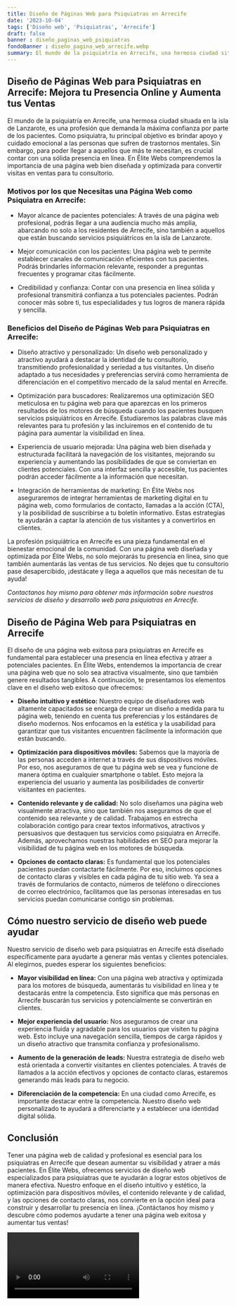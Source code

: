 ```yaml
---
title: Diseño de Páginas Web para Psiquiatras en Arrecife
date: '2023-10-04'
tags: ['Diseño web', 'Psiquiatras', 'Arrecife']
draft: false
banner : diseño_paginas_web_psiquiatras
fondoBanner : diseño_pagina_web_arrecife.webp
summary: El mundo de la psiquiatría en Arrecife, una hermosa ciudad situada en la isla de Lanzarote, es una profesión que demanda la máxima confianza por parte de los pacientes. Como psiquiatra, tu principal objetivo es brindar apoyo y cuidado emocional a las personas que sufren de trastornos mentales. Sin embargo, para poder llegar a aquellos que más te necesitan, es crucial contar con una sólida presencia en línea. En Élite Webs comprendemos la importancia de una página web bien diseñada y optimizada para convertir visitas en ventas para tu consultorio.
---
```


## Diseño de Páginas Web para Psiquiatras en Arrecife: Mejora tu Presencia Online y Aumenta tus Ventas

El mundo de la psiquiatría en Arrecife, una hermosa ciudad situada en la isla de Lanzarote, es una profesión que demanda la máxima confianza por parte de los pacientes. Como psiquiatra, tu principal objetivo es brindar apoyo y cuidado emocional a las personas que sufren de trastornos mentales. Sin embargo, para poder llegar a aquellos que más te necesitan, es crucial contar con una sólida presencia en línea. En Élite Webs comprendemos la importancia de una página web bien diseñada y optimizada para convertir visitas en ventas para tu consultorio.

### Motivos por los que Necesitas una Página Web como Psiquiatra en Arrecife:

- Mayor alcance de pacientes potenciales: A través de una página web profesional, podrás llegar a una audiencia mucho más amplia, abarcando no solo a los residentes de Arrecife, sino también a aquellos que están buscando servicios psiquiátricos en la isla de Lanzarote.

- Mejor comunicación con los pacientes: Una página web te permite establecer canales de comunicación eficientes con tus pacientes. Podrás brindarles información relevante, responder a preguntas frecuentes y programar citas fácilmente.

- Credibilidad y confianza: Contar con una presencia en línea sólida y profesional transmitirá confianza a tus potenciales pacientes. Podrán conocer más sobre ti, tus especialidades y tus logros de manera rápida y sencilla.

### Beneficios del Diseño de Páginas Web para Psiquiatras en Arrecife:

- Diseño atractivo y personalizado: Un diseño web personalizado y atractivo ayudará a destacar la identidad de tu consultorio, transmitiendo profesionalidad y seriedad a tus visitantes. Un diseño adaptado a tus necesidades y preferencias servirá como herramienta de diferenciación en el competitivo mercado de la salud mental en Arrecife.

- Optimización para buscadores: Realizaremos una optimización SEO meticulosa en tu página web para que aparezcas en los primeros resultados de los motores de búsqueda cuando los pacientes busquen servicios psiquiátricos en Arrecife. Estudiaremos las palabras clave más relevantes para tu profesión y las incluiremos en el contenido de tu página para aumentar la visibilidad en línea.

- Experiencia de usuario mejorada: Una página web bien diseñada y estructurada facilitará la navegación de los visitantes, mejorando su experiencia y aumentando las posibilidades de que se conviertan en clientes potenciales. Con una interfaz sencilla y accesible, tus pacientes podrán acceder fácilmente a la información que necesitan.

- Integración de herramientas de marketing: En Élite Webs nos aseguraremos de integrar herramientas de marketing digital en tu página web, como formularios de contacto, llamadas a la acción (CTA), y la posibilidad de suscribirse a tu boletín informativo. Estas estrategias te ayudarán a captar la atención de tus visitantes y a convertirlos en clientes.

La profesión psiquiátrica en Arrecife es una pieza fundamental en el bienestar emocional de la comunidad. Con una página web diseñada y optimizada por Élite Webs, no solo mejorarás tu presencia en línea, sino que también aumentarás las ventas de tus servicios. No dejes que tu consultorio pase desapercibido, ¡destácate y llega a aquellos que más necesitan de tu ayuda!

*Contactanos hoy mismo para obtener más información sobre nuestros servicios de diseño y desarrollo web para psiquiatras en Arrecife.*

<GifSeo />

<Cta />

## Diseño de Página Web para Psiquiatras en Arrecife

El diseño de una página web exitosa para psiquiatras en Arrecife es fundamental para establecer una presencia en línea efectiva y atraer a potenciales pacientes. En Élite Webs, entendemos la importancia de crear una página web que no solo sea atractiva visualmente, sino que también genere resultados tangibles. A continuación, te presentamos los elementos clave en el diseño web exitoso que ofrecemos:

- **Diseño intuitivo y estético:** Nuestro equipo de diseñadores web altamente capacitados se encarga de crear un diseño a medida para tu página web, teniendo en cuenta tus preferencias y los estándares de diseño modernos. Nos enfocamos en la estética y la usabilidad para garantizar que tus visitantes encuentren fácilmente la información que están buscando.

- **Optimización para dispositivos móviles:** Sabemos que la mayoría de las personas acceden a internet a través de sus dispositivos móviles. Por eso, nos aseguramos de que tu página web se vea y funcione de manera óptima en cualquier smartphone o tablet. Esto mejora la experiencia del usuario y aumenta las posibilidades de convertir visitantes en pacientes.

- **Contenido relevante y de calidad:** No solo diseñamos una página web visualmente atractiva, sino que también nos aseguramos de que el contenido sea relevante y de calidad. Trabajamos en estrecha colaboración contigo para crear textos informativos, atractivos y persuasivos que destaquen tus servicios como psiquiatra en Arrecife. Además, aprovechamos nuestras habilidades en SEO para mejorar la visibilidad de tu página web en los motores de búsqueda.

- **Opciones de contacto claras:** Es fundamental que los potenciales pacientes puedan contactarte fácilmente. Por eso, incluimos opciones de contacto claras y visibles en cada página de tu sitio web. Ya sea a través de formularios de contacto, números de teléfono o direcciones de correo electrónico, facilitamos que las personas interesadas en tus servicios puedan comunicarse contigo sin problemas.

## Cómo nuestro servicio de diseño web puede ayudar

Nuestro servicio de diseño web para psiquiatras en Arrecife está diseñado específicamente para ayudarte a generar más ventas y clientes potenciales. Al elegirnos, puedes esperar los siguientes beneficios:

- **Mayor visibilidad en línea:** Con una página web atractiva y optimizada para los motores de búsqueda, aumentarás tu visibilidad en línea y te destacarás entre la competencia. Esto significa que más personas en Arrecife buscarán tus servicios y potencialmente se convertirán en clientes.

- **Mejor experiencia del usuario:** Nos aseguramos de crear una experiencia fluida y agradable para los usuarios que visiten tu página web. Esto incluye una navegación sencilla, tiempos de carga rápidos y un diseño atractivo que transmita confianza y profesionalismo.

- **Aumento de la generación de leads:** Nuestra estrategia de diseño web está orientada a convertir visitantes en clientes potenciales. A través de llamados a la acción efectivos y opciones de contacto claras, estaremos generando más leads para tu negocio.

- **Diferenciación de la competencia:** En una ciudad como Arrecife, es importante destacar entre la competencia. Nuestro diseño web personalizado te ayudará a diferenciarte y a establecer una identidad digital sólida.

## Conclusión

Tener una página web de calidad y profesional es esencial para los psiquiatras en Arrecife que desean aumentar su visibilidad y atraer a más pacientes. En Élite Webs, ofrecemos servicios de diseño web especializados para psiquiatras que te ayudarán a lograr estos objetivos de manera efectiva. Nuestro enfoque en el diseño intuitivo y estético, la optimización para dispositivos móviles, el contenido relevante y de calidad, y las opciones de contacto claras, nos convierte en la opción ideal para construir y desarrollar tu presencia en línea. ¡Contáctanos hoy mismo y descubre cómo podemos ayudarte a tener una página web exitosa y aumentar tus ventas!

<Video />

<CtaBot job='Psiquiatras' city='Arrecife'/>

<Gmaps query='Arrecife+españa+maps' />